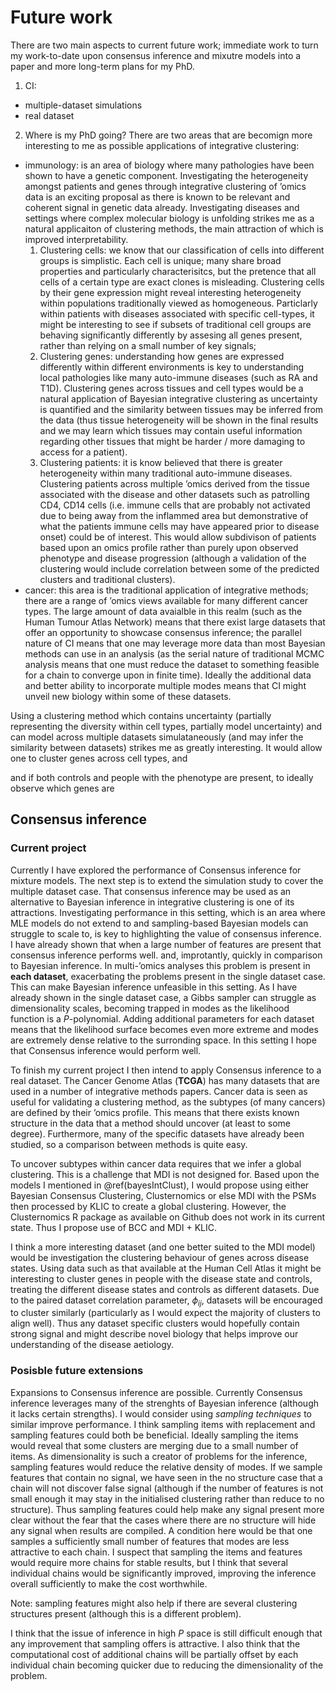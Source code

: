 # Future work {#futureWork}

There are two main aspects to current future work; immediate work to turn my 
work-to-date upon consensus inference and mixutre models into a paper and more 
long-term plans for my PhD.

1. CI:
  * multiple-dataset simulations
  * real dataset
  
2. Where is my PhD going? There are two areas that are becomign more interesting 
to me as possible applications of integrative clustering:
  * immunology: is an area of biology where many pathologies have been shown to 
  have a genetic component. Investigating the heterogeneity amongst patients and
  genes through integrative clustering of 'omics data is an exciting proposal as
  there is known to be relevant and coherent signal in genetic data already. 
  Investigating diseases and settings where complex molecular biology is 
  unfolding strikes me as a natural applicaiton of clustering methods, the main 
  attraction of which is improved interpretability.
    1. Clustering cells: we know that our classification of cells into different
    groups is simplistic. Each cell is unique; many share broad properties and 
    particularly characterisitcs, but the pretence that all cells of a certain 
    type are exact clones is misleading. Clustering cells by their gene 
    expression might reveal interesting heterogeneity within populations 
    traditionally viewed as homogeneous. Particlarly within patients with 
    diseases associated with specific cell-types, it might be interesting to see
    if subsets of traditional cell groups are behaving significantly differently
    by assesing all genes present, rather than relying on a small number of key 
    signals;
    2. Clustering genes: understanding how genes are expressed differently 
    within different environments is key to understanding local pathologies like
    many auto-immune diseases (such as RA and T1D). Clustering genes across 
    tissues and cell types would be a natural application of Bayesian 
    integrative clustering as uncertainty is quantified and the similarity
    between tissues may be inferred from the data (thus tissue heterogeneity
    will be shown in the final results and we may learn which tissues may 
    contain useful information regarding other tissues that might be harder / 
    more damaging to access for a patient).
    3. Clustering patients: it is know believed that there is greater 
    heterogeneity within many traditional auto-immune diseases. Clustering 
    patients across multiple 'omics derived from the tissue associated with the 
    disease and other datasets such as patrolling CD4, CD14 cells (i.e. immune
    cells that are probably not activated due to being away from the inflammed 
    area but demonstrative of what the patients immune cells may have appeared 
    prior to disease onset) could be of interest. This would allow subdivison of
    patients based upon an omics profile rather than purely upon observed 
    phenotype and disease progression (although a validation of the clustering
    would include correlation between some of the predicted clusters and 
    traditional clusters).
  * cancer: this area is the traditional application of integrative methods; 
  there are a range of 'omics views available for many different cancer types.
  The large amount of data avaialble in this realm (such as the Human Tumour 
  Atlas Network) means that there exist large datasets that offer an opportunity 
  to showcase consensus inference; the parallel nature of CI means that one may 
  leverage more data than most Bayesian methods can use in an analysis (as the
  serial nature of traditional MCMC analysis means that one must reduce the 
  dataset to something feasible for a chain to converge upon in finite time). 
  Ideally the additional data and better ability to incorporate multiple modes
  means that CI might unveil new biology within some of these datasets.
  
Using a clustering method which contains uncertainty (partially representing the
diversity within cell types, partially model uncertainty) and can model across 
multiple datasets simulataneously (and may infer the similarity between datasets)
strikes me as greatly interesting. It would allow one to cluster genes across 
cell types, and 

and if both controls and people with the phenotype are present, to ideally observe
which genes are 


## Consensus inference

### Current project

Currently I have explored the performance of Consensus inference for mixture
models. The next step is to extend the simulation study to cover the multiple
dataset case. That consensus inference may be used as an alternative to 
Bayesian inference in integrative clustering is one of its attractions. 
Investigating performance in this setting, which is an area where MLE models do
not extend to and sampling-based Bayesian models can struggle to scale to, is 
key to highlighting the value of consensus inference. I have already shown that 
when a large number of features are present that consensus inference performs 
well.  and, improtantly, quickly in comparison to Bayesian inference. In 
multi-'omics analyses this problem is present in **each dataset**, exacerbating
the problems present in the single dataset case. This can make Bayesian 
inference unfeasible in this setting. As I have already shown in the single 
dataset case, a Gibbs sampler can struggle as dimensionality scales, becoming
trapped in modes as the likelihood function is a $P$-polynomial. Adding 
additional parameters for each dataset means that the likelihood surface becomes
even more extreme and modes are extremely dense relative to the surronding 
space. In this setting I hope that Consensus inference would perform well.

To finish my current project I then intend to apply Consensus inference to a 
real dataset. The Cancer Genome Atlas (**TCGA**) has many datasets that are used
in a number of integrative methods papers. Cancer data is seen as useful for 
validating a clustering method, as the subtypes (of many cancers) are defined
by their 'omics profile. This means that there exists known structure in the 
data that a method should uncover (at least to some degree). Furthermore, many 
of the specific datasets have already been studied, so a comparison between
methods is quite easy. 

To uncover subtypes within  cancer data requires that we infer a global 
clustering. This is a challenge that MDI is not designed for. Based upon the 
models I mentioned in \@ref(bayesIntClust), I would propose using 
either Bayesian Consensus Clustering, Clusternomics or else MDI with the 
PSMs then processed by KLIC to create a global clustering. However, the
Clusternomics R package as available on Github does not work in its current 
state. Thus I propose use of BCC and MDI + KLIC. 

I think a more interesting dataset (and one better suited to the MDI model) 
would be investigation the clustering behaviour of genes across disease states.
Using data such as that available at the Human Cell Atlas it might be 
interesting to cluster genes in people with the disease state and controls, 
treating the different disease states and controls as different datasets. Due to
the paired dataset correlation parameter, $\phi_{ij}$, datasets will be 
encouraged to cluster similarly (particularly as I would expect the majority of
clusters to align well). Thus any dataset specific clusters would hopefully 
contain strong signal and might describe novel biology that helps improve our
understanding of the disease aetiology.

### Posisble future extensions

Expansions to Consensus inference are possible. Currently Consensus inference
leverages many of the strenghts of Bayesian inference (although it lacks 
certain strengths). I would consider using _sampling techniques_ to similar 
improve performance. I think sampling items with replacement and sampling
features could both be beneficial. Ideally sampling the items would reveal that
some clusters are merging due to a small number of items. As dimensionality is
such a creator of problems for the inference, sampling features would reduce the
relative density of modes. If we sample features that contain no signal, we have
seen in the no structure case that a chain will not discover false signal 
(although if the number of features is not small enough it may stay in the 
initialised clustering rather than reduce to no structure). Thus sampling 
features could help make any signal present more clear without the fear that the 
cases where there are no structure will hide any signal when results are 
compiled. A condition here would be that one samples a sufficiently small number 
of features that modes are less attractive to each chain. I suspect that 
sampling the items and features would require more chains for stable results, 
but I think that several individual chains would be significantly improved, 
improving the inference overall sufficiently to make the cost worthwhile. 

Note: sampling features might also help if there are several clustering 
structures present (although this is a different problem).

I think that the issue of inference in high $P$ space is still difficult enough
that any improvement that sampling offers is attractive. I also think that
the computational cost of additional chains will be partially offset by each
individual chain becoming quicker due to reducing the dimensionality of the 
problem.

